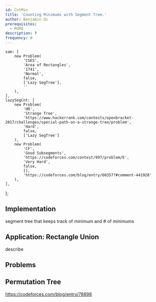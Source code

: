 ```yaml
---
id: CntMin
title: 'Counting Minimums with Segment Tree.'
author: Benjamin Qi
prerequisites:
  - RURQ
description: ?
frequency: 0
---
```



	sam: [
		new Problem(
			'CSES',
			'Area of Rectangles',
			'1741',
			'Normal',
			false,
			['Lazy SegTree'],
			''
		),
	],
	lazySegCnt: [
		new Problem(
			'HR',
			'Strange Tree',
			'https://www.hackerrank.com/contests/openbracket-2017/challenges/special-path-on-a-strange-tree/problem',
			'Hard',
			false,
			['Lazy SegTree']
		),
		new Problem(
			'CF',
			'Good Subsegments',
			'https://codeforces.com/contest/997/problem/E',
			'Very Hard',
			false,
			[],
			'https://codeforces.com/blog/entry/60357?#comment-441928'
		),
	],
};

## Implementation

segment tree that keeps track of minimum and # of minimums

## Application: Rectangle Union

<Problems problems={problems.sam} />

<IncompleteSection>

describe

</IncompleteSection>

## Problems

<Problems problems={problems.lazySegCnt} />

## Permutation Tree

https://codeforces.com/blog/entry/78898
